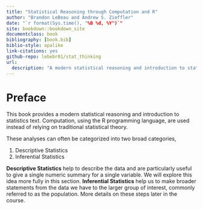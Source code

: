 ```yaml
--- 
title: "Statistical Reasoning through Computation and R"
author: "Brandon LeBeau and Andrew S. Zieffler"
date: "`r format(Sys.time(), "%B %d, %Y")`"
site: bookdown::bookdown_site
documentclass: book
bibliography: [book.bib]
biblio-style: apalike
link-citations: yes
github-repo: lebebr01/stat_thinking
url: 
  description: "A modern statistical reasoning and introduction to statistics text using computation and R."
---
```

  
# Preface {-}
  
This book provides a modern statistical reasoning and introduction to statistics text. Computation, using the R programming language, are used instead of relying on traditional statistical theory.

These analyses can often be categorized into two broad categories,

1. Descriptive Statistics
2. Inferential Statistics

**Descriptive Statistics** help to describe the data and are particularly useful to give a single numeric summary for a single variable. We will explore this idea more fully in this section.
**Inferential Statistics** help us to make broader statements from the data we have to the larger group of interest, commonly referred to as the population. More details on these steps later in the course.

